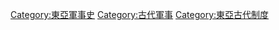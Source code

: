 [[Category:東亞軍事史|Category:東亞軍事史]]
[[Category:古代軍事|Category:古代軍事]]
[[Category:東亞古代制度|Category:東亞古代制度]]